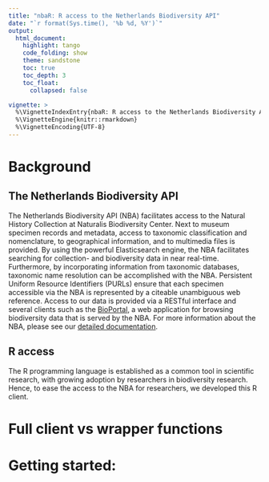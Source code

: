```yaml
---
title: "nbaR: R access to the Netherlands Biodiversity API"
date: "`r format(Sys.time(), '%b %d, %Y')`"
output:
  html_document:
    highlight: tango
    code_folding: show
    theme: sandstone
    toc: true
    toc_depth: 3
    toc_float:
      collapsed: false

vignette: >
  %\VignetteIndexEntry{nbaR: R access to the Netherlands Biodiversity API}
  %\VignetteEngine{knitr::rmarkdown}
  %\VignetteEncoding{UTF-8}
---
```


# Background
  
## The Netherlands Biodiversity API

The Netherlands Biodiversity API (NBA) facilitates access to the
Natural History Collection at Naturalis Biodiversity Center. Next to
museum specimen records and metadata, access to taxonomic
classification and nomenclature, to geographical information, and to
multimedia files is provided. By using the powerful Elasticsearch
engine, the NBA facilitates searching for collection- and biodiversity
data in near real-time. Furthermore, by incorporating information from
taxonomic databases, taxonomic name resolution can be accomplished
with the NBA. Persistent Uniform Resource Identifiers (PURLs) ensure
that each specimen accessible via the NBA is represented by a citeable
unambiguous web reference. Access to our data is provided via a
RESTful interface and several clients such as the
[BioPortal](http://bioportal.naturalis.nl/), a web application for
browsing biodiversity data that is served by the NBA.  For more
information about the NBA, please see our
[detailed documentation](http://docs.biodiversitydata.nl/).
  
## R access

The R programming language is established as a common tool in
scientific research, with growing adoption by researchers in
biodiversity research.  Hence, to ease the access to the NBA for
researchers, we developed this R client.
  
# Full client vs wrapper functions



# Getting started: 
  

